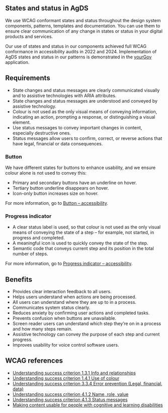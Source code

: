 ## States and status in AgDS

We use WCAG conformant states and status throughout the design system components, patterns, templates and documentation. You can use them to ensure clear communication of any change in states or status in your digital products and services.

Our use of states and status in our components achieved full WCAG conformance in accessibility audits in 2022 and 2024. Implementation of AgDS states and status in our patterns is demonstrated in the [yourGov](/yourgov) application.

## Requirements

- State changes and status messages are clearly communicated visually and to assistive technologies with ARIA attributes.
- State changes and status messages are understood and conveyed by assistive technology.
- Colour is not used as the only visual means of conveying information, indicating an action, prompting a response, or distinguishing a visual element.
- Use status messages to convey important changes in content, especially destructive ones.
- Status messages allow users to confirm, correct, or reverse actions that have legal, financial or data consequences.

### Button

We have different states for buttons to enhance usability, and we ensure colour alone is not used to convey this:

- Primary and secondary buttons have an underline on hover.
- Tertiary button underline disappears on hover.
- Icon-only button increases size on hover.

For more information, go to [Button – accessibility](/components/button/accessibility).

### Progress indicator

- A clear status label is used, so that colour is not used as the only visual means of conveying the state of a step – for example, not started, in progress and completed.
- A meaningful icon is used to quickly convey the state of the step.
- Semantic code that conveys current step and its position in the total number of steps.

For more information, go to [Progress indicator – accessibility](/components/progress-indicator/accessibility).

## Benefits

- Provides clear interaction feedback to all users.
- Helps users understand when actions are being processed.
- All users can understand where they are up to in a process.
- Communicates system status clearly.
- Reduces anxiety by confirming user actions and completed tasks.
- Prevents confusion when buttons are unavailable.
- Screen reader users can understand which step they’re on in a process and how many steps remain.
- Assistive technology can convey the purpose of each step and current progress.
- Improves usability for voice control software users.

## WCAG references

- [Understanding success criterion 1.3.1 Info and relationships](https://www.w3.org/WAI/WCAG22/Understanding/info-and-relationships.html)
- [Understanding success criterion 1.4.1 Use of colour](https://www.w3.org/WAI/WCAG22/Understanding/use-of-color.html)
- [Understanding success criterion 3.3.4 Error prevention (Legal, financial, data)](https://www.w3.org/WAI/WCAG22/Understanding/error-prevention-legal-financial-data.html)
- [Understanding success criterion 4.1.2 Name, role, value](https://www.w3.org/WAI/WCAG22/Understanding/name-role-value.html)
- [Understanding success criterion 4.1.3 Status messages](https://www.w3.org/WAI/WCAG22/Understanding/status-messages.html)
- [Making content usable for people with cognitive and learning disabilities](https://www.w3.org/TR/coga-usable/#use-icons-that-help-the-user-pattern)
